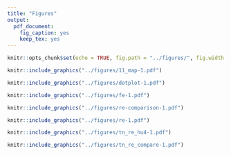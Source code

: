 ```yaml
---
title: "Figures"
output:
  pdf_document:
    fig_caption: yes
    keep_tex: yes
---
```


```r
knitr::opts_chunk$set(echo = TRUE, fig.path = "../figures/", fig.width = 5, fig.height = 6, dev = c("pdf"))
```

\pagebreak

```r
knitr::include_graphics("../figures/11_map-1.pdf")
```

```r
knitr::include_graphics("../figures/dotplot-1.pdf")
```

```r
knitr::include_graphics("../figures/fe-1.pdf")
```

```r
knitr::include_graphics("../figures/re-comparison-1.pdf")
```

```r
knitr::include_graphics("../figures/re-1.pdf")
```

```r
knitr::include_graphics("../figures/tn_re_hu4-1.pdf")
```

```r
knitr::include_graphics("../figures/tn_re_compare-1.pdf")
```

